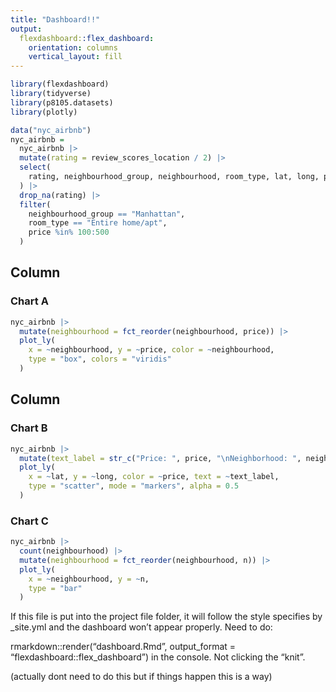 ```yaml
---
title: "Dashboard!!"
output: 
  flexdashboard::flex_dashboard:
    orientation: columns
    vertical_layout: fill
---
```


```r
library(flexdashboard)
library(tidyverse)
library(p8105.datasets)
library(plotly)
```

```r
data("nyc_airbnb")
nyc_airbnb = 
  nyc_airbnb |>
  mutate(rating = review_scores_location / 2) |>
  select(
    rating, neighbourhood_group, neighbourhood, room_type, lat, long, price
  ) |>
  drop_na(rating) |>
  filter(
    neighbourhood_group == "Manhattan",
    room_type == "Entire home/apt",
    price %in% 100:500
  )
```

Column {data-width=650}
-----------------------------------------------------------------------

### Chart A

```r
nyc_airbnb |>
  mutate(neighbourhood = fct_reorder(neighbourhood, price)) |>
  plot_ly(
    x = ~neighbourhood, y = ~price, color = ~neighbourhood,
    type = "box", colors = "viridis"
  )
```

Column {data-width=350}
-----------------------------------------------------------------------

### Chart B

```r
nyc_airbnb |>
  mutate(text_label = str_c("Price: ", price, "\nNeighborhood: ", neighbourhood)) |>
  plot_ly(
    x = ~lat, y = ~long, color = ~price, text = ~text_label,
    type = "scatter", mode = "markers", alpha = 0.5
  )
```

### Chart C

```r
nyc_airbnb |>
  count(neighbourhood) |>
  mutate(neighbourhood = fct_reorder(neighbourhood, n)) |>
  plot_ly(
    x = ~neighbourhood, y = ~n,
    type = "bar"
  )
```

If this file is put into the project file folder, it will follow the style specifies by _site.yml and the dashboard won't appear properly. Need to do:

rmarkdown::render("dashboard.Rmd", output_format = "flexdashboard::flex_dashboard")
in the console. Not clicking the "knit".

(actually dont need to do this but if things happen this is a way)